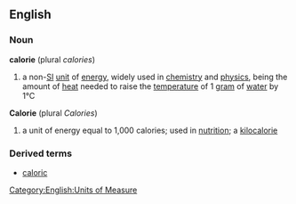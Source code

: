 {{rfc}}
==English==
{{wikipedia}}
===Noun===
'''calorie'''  (plural ''calories'')
# a non-[[SI]] [[unit]] of [[energy]], widely used in [[chemistry]] and [[physics]], being the amount of [[heat]] needed to raise the [[temperature]] of 1 [[gram]] of [[water]] by 1°C
'''Calorie'''  (plural ''Calories'')
# a unit of energy equal to 1,000 calories; used in [[nutrition]]; a [[kilocalorie]]

===Derived terms===
*[[caloric]]

[[Category:English:Units of Measure]]